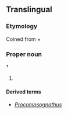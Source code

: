 ==Translingual==
{{wikipedia}}
{{wikispecies|Compsognathidae}}

===Etymology===
Coined from {{der|mul|grc|κομψός||elegant, refined, or dainty}} + {{m|grc|γνάθος||jaw}}

===Proper noun===
†{{taxoninfl|i=1|g=f}}

# {{taxon|genus|family|{{taxlink|Compsognathidae|family|ver=190508}}|small, [[bipedal]], [[carnivorous]] [[theropod]] [[dinosaur]]s, about the size of a [[turkey]], which lived around 150 million years ago}}

====Derived terms====
* ''[[Procompsognathus]]''